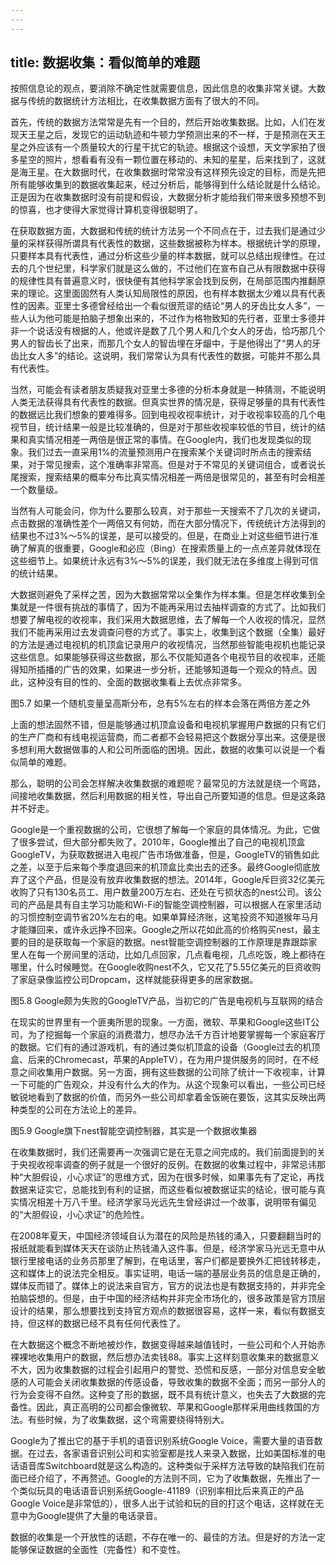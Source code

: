 ```yaml
---
---
---
```

title: 数据收集：看似简单的难题
---




按照信息论的观点，要消除不确定性就需要信息，因此信息的收集非常关键。大数据与传统的数据统计方法相比，在收集数据方面有了很大的不同。

首先，传统的数据方法常常是先有一个目的，然后开始收集数据。比如，人们在发现天王星之后，发现它的运动轨迹和牛顿力学预测出来的不一样，于是预测在天王星之外应该有一个质量较大的行星干扰它的轨迹。根据这个设想，天文学家拍了很多星空的照片，想看看有没有一颗位置在移动的、未知的星星，后来找到了，这就是海王星。在大数据时代，在收集数据时常常没有这样预先设定的目标，而是先把所有能够收集到的数据收集起来，经过分析后，能够得到什么结论就是什么结论。正是因为在收集数据时没有前提和假设，大数据分析才能给我们带来很多预想不到的惊喜，也才使得大家觉得计算机变得很聪明了。

在获取数据方面，大数据和传统的统计方法另一个不同点在于，过去我们是通过少量的采样获得所谓具有代表性的数据，这些数据被称为样本。根据统计学的原理，只要样本具有代表性，通过分析这些少量的样本数据，就可以总结出规律性。在过去的几个世纪里，科学家们就是这么做的，不过他们在宣布自己从有限数据中获得的规律性具有普遍意义时，很快便有其他科学家会找到反例，在局部范围内推翻原来的理论。这里面固然有人类认知局限性的原因，也有样本数据太少难以具有代表性的因素。亚里士多德曾经给出一个看似很荒谬的结论“男人的牙齿比女人多”，一些人认为他可能是拍脑子想象出来的，不过作为格物致知的先行者，亚里士多德并非一个说话没有根据的人，他或许是数了几个男人和几个女人的牙齿，恰巧那几个男人的智齿长了出来，而那几个女人的智齿埋在牙龈中，于是他得出了“男人的牙齿比女人多”的结论。这说明，我们常常认为具有代表性的数据，可能并不那么具有代表性。

当然，可能会有读者朋友质疑我对亚里士多德的分析本身就是一种猜测，不能说明人类无法获得具有代表性的数据。但真实世界的情况是，获得足够量的具有代表性的数据远比我们想象的要难得多。回到电视收视率统计，对于收视率较高的几个电视节目，统计结果一般是比较准确的，但是对于那些收视率较低的节目，统计的结果和真实情况相差一两倍是很正常的事情。在Google内，我们也发现类似的现象。我们过去一直采用1%的流量预测用户在搜索某个关键词时所点击的搜索结果，对于常见搜索，这个准确率非常高。但是对于不常见的关键词组合，或者说长尾搜索，搜索结果的概率分布比真实情况相差一两倍是很常见的，甚至有时会相差一个数量级。

当然有人可能会问，你为什么要那么较真，对于那些一天搜索不了几次的关键词，点击数据的准确性差个一两倍又有何妨，而在大部分情况下，传统统计方法得到的结果也不过3%〜5%的误差，是可以接受的。但是，在商业上对这些细节进行准确了解真的很重要，Google和必应（Bing）在搜索质量上的一点点差异就体现在这些细节上。如果统计永远有3%〜5%的误差，我们就无法在多维度上得到可信的统计结果。

大数据则避免了采样之苦，因为大数据常常以全集作为样本集。但是怎样收集到全集就是一件很有挑战的事情了，因为不能再采用过去抽样调查的方式了。比如我们想要了解电视的收视率，我们采用大数据思维，去了解每一个人收视的情况，显然我们不能再采用过去发调查问卷的方式了。事实上，收集到这个数据（全集）最好的方法是通过电视机的机顶盒记录用户的收视情况，当然那些智能电视机也能记录这些信息。如果能够获得这些数据，那么不仅能知道各个电视节目的收视率，还能得知所插播的广告的效果，如果进一步分析，还能够知道每一个观众的特点。因此，这种没有目的性的、全面的数据收集看上去优点非常多。



图5.7 如果一个随机变量呈高斯分布，总有5%左右的样本会落在两倍方差之外

上面的想法固然不错，但是能够通过机顶盒设备和电视机掌握用户数据的只有它们的生产厂商和有线电视运营商，而二者都不会轻易把这个数据分享出来。这便是很多想利用大数据做事的人和公司所面临的困境。因此，数据的收集可以说是一个看似简单的难题。

那么，聪明的公司会怎样解决收集数据的难题呢？最常见的方法就是绕一个弯路，间接地收集数据，然后利用数据的相关性，导出自己所要知道的信息。但是这条路并不好走。

Google是一个重视数据的公司，它很想了解每一个家庭的具体情况。为此，它做了很多尝试，但大部分都失败了。2010年，Google推出了自己的电视机顶盒GoogleTV，为获取数据进入电视广告市场做准备，但是，GoogleTV的销售如此之差，以至于后来每个季度退回来的机顶盒比卖出去的还多。最终Google彻底放弃了这个产品，但是没有放弃收集数据的想法。2014年，Google斥巨资32亿美元收购了只有130名员工、用户数量200万左右、还处在亏损状态的nest公司。该公司的产品是具有自主学习功能和Wi-Fi的智能空调控制器，可以根据人在家里活动的习惯控制空调节省20%左右的电。如果单算经济账，这笔投资不知道猴年马月才能赚回来，或许永远挣不回来。Google之所以花如此高的价格购买nest，最主要的目的是获取每一个家庭的数据。nest智能空调控制器的工作原理是靠跟踪家里人在每一个房间里的活动，比如几点回家，几点看电视，几点吃饭，晚上都待在哪里，什么时候睡觉。在Google收购nest不久，它又花了5.55亿美元的巨资收购了家庭录像监控公司Dropcam，这样就能获得更多的居家数据。



图5.8 Google颇为失败的GoogleTV产品，当初它的广告是电视机与互联网的结合

在现实的世界里有一个匪夷所思的现象。一方面，微软、苹果和Google这些IT公司，为了挖掘每一个家庭的消费潜力，想尽办法千方百计地要掌握每一个家庭客厅的数据。它们有的通过游戏机，有的通过类似机顶盒的设备（Google过去的机顶盒、后来的Chromecast，苹果的AppleTV），在为用户提供服务的同时，在不经意之间收集用户数据。另一方面，拥有这些数据的公司除了统计一下收视率，计算一下可能的广告观众，并没有什么大的作为。从这个现象可以看出，一些公司已经敏锐地看到了数据的价值，而另外一些公司却拿着金饭碗在要饭，这其实反映出两种类型的公司在方法论上的差异。



图5.9 Google旗下nest智能空调控制器，其实是一个数据收集器

在收集数据时，我们还需要再一次强调它是在无意之间完成的。我们前面提到的关于央视收视率调查的例子就是一个很好的反例。在数据的收集过程中，非常忌讳那种“大胆假设，小心求证”的思维方式，因为在很多时候，如果事先有了定论，再找数据来证实它，总能找到有利的证据，而这些看似被数据证实的结论，很可能与真实情况相差十万八千里。经济学家马光远先生曾经讲过一个故事，说明带有偏见的“大胆假设，小心求证”的危险性。

在2008年夏天，中国经济领域自认为潜在的风险是热钱的涌入，只要翻翻当时的报纸就能看到媒体天天在谈防止热钱涌入这件事。但是，经济学家马光远无意中从银行里接电话的业务员那里了解到，在电话里，客户们都是要换外汇把钱转移走，这和媒体上的说法完全相反。事实证明，电话一端的基层业务员的信息是正确的，媒体反而错了。媒体上的说法来自官方，官方的说法也是有数据支持的，并非完全拍脑袋想的。但是，由于中国的经济结构并非完全市场化的，很多政策是官方顶层设计的结果，那么想要找到支持官方观点的数据很容易，这样一来，看似有数据支持，但这样的数据已经不具有任何代表性了。

在大数据这个概念不断地被炒作，数据变得越来越值钱时，一些公司和个人开始赤裸裸地收集用户的数据，然后想办法卖钱88。事实上这样刻意收集来的数据意义不大，因为收集数据的过程会引起用户的警觉、恐慌和反感，一部分对信息安全敏感的人可能会关闭收集数据的传感设备，导致收集的数据不全面；而另一部分人的行为会变得不自然。这种变了形的数据，既不具有统计意义，也失去了大数据的完备性。因此，真正高明的公司都会像微软、苹果和Google那样采用曲线救国的方法。有些时候，为了收集数据，这个弯需要绕得特别大。

Google为了推出它的基于手机的语音识别系统Google Voice，需要大量的语音数据。在过去，各家语音识别公司和实验室都是找人来录入数据，比如美国标准的电话语音库Switchboard就是这么构造的。这种类似于采样方法导致的缺陷我们在前面已经介绍了，不再赘述。Google的方法则不同，它为了收集数据，先推出了一个类似玩具的电话语音识别系统Google-41189（识别率相比后来真正的产品Google Voice是非常低的），很多人出于试验和玩的目的打这个电话，这样就在无意中为Google提供了大量的电话录音。

数据的收集是一个开放性的话题，不存在唯一的、最佳的方法。但是好的方法一定能够保证数据的全面性（完备性）和不变性。